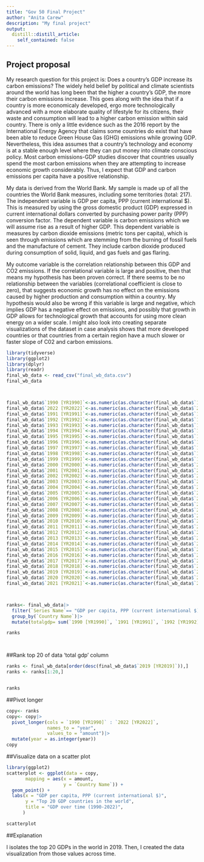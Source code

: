 ```yaml
---
title: "Gov 50 Final Project"
author: "Anita Carew"
description: "My final project"
output:
  distill::distill_article:
    self_contained: false
---
```




## Project proposal

 My research question for this project is: Does a country's GDP increase its carbon emissions? The widely held belief by political and climate scientists around the world has long been that the higher a country's GDP, the more their carbon emissions increase. This goes along with the idea that if a country is more economicaly developed, ergo more technologically advanced with a more elaborate quality of lifestyle for its citizens, their waste and consumption will lead to a higher carbon emission within said country. There is only a little evidence such as the 2016 report by the International Energy Agency that claims some countries do exist that have been able to reduce Green House Gas (GHG) emissions while growing GDP. Nevertheless, this idea assumes that a country's technology and economy is at a stable enough level where they can put money into climate conscious policy. Most carbon emissions-GDP studies discover that countries usually spend the most carbon emissions when they are attempting to increase economic growth considerably. Thus, I expect that GDP and carbon emissions per capita have a positive relationship. 

  My data is derived from the World Bank. My sample is made up of all the countries the World Bank measures, including some territories (total: 217). The independent variable is GDP per capita, PPP (current international $). This is measured by using the gross domestic product (GDP) expressed in current international dollars converted by purchasing power parity (PPP) conversion factor. The dependent variable is carbon emissions which we will assume rise as a result of higher GDP. This dependent variable is measures by carbon dioxide emissions (metric tons per capita), which is seen through emissions which are stemming from the burning of fossil fuels and the manufacture of cement. They include carbon dioxide produced during consumption of solid, liquid, and gas fuels and gas flaring.
  
  My outcome variable is the correlation relationship between this GDP and CO2 emissions. If the correlational variable is large and positive, then that means my hypothesis has been proven correct. If there seems to be no relationship between the variables (correlational coefficient is close to zero), that suggests economic growth has no effect on the emissions caused by higher production and consumption within a country. My hypothesis would also be wrong if this variable is large and negative, which implies GDP has a negative effect on emissions, and possibly that growth in GDP allows for technological growth that accounts for using more clean energy on a wider scale. I might also look into creating separate visualizations of the dataset in case analysis shows that more developed countries or that countries from a certain region have a much slower or faster slope of C02 and carbon emissions. 


```r
library(tidyverse)
library(ggplot2)
library(dplyr)
library(readr)
final_wb_data <- read_csv("final_wb_data.csv")
final_wb_data



final_wb_data$`1990 [YR1990]`<-as.numeric(as.character(final_wb_data$`1990 [YR1990]`))
final_wb_data$`2022 [YR2022]`<-as.numeric(as.character(final_wb_data$`2022 [YR2022]`))
final_wb_data$`1991 [YR1991]`<-as.numeric(as.character(final_wb_data$`1991 [YR1991]`))
final_wb_data$`1992 [YR1992]`<-as.numeric(as.character(final_wb_data$`1992 [YR1992]`))
final_wb_data$`1993 [YR1993]`<-as.numeric(as.character(final_wb_data$`1993 [YR1993]`))
final_wb_data$`1994 [YR1994]`<-as.numeric(as.character(final_wb_data$`1994 [YR1994]`))
final_wb_data$`1995 [YR1995]`<-as.numeric(as.character(final_wb_data$`1995 [YR1995]`))
final_wb_data$`1996 [YR1996]`<-as.numeric(as.character(final_wb_data$`1996 [YR1996]`))
final_wb_data$`1997 [YR1997]`<-as.numeric(as.character(final_wb_data$`1997 [YR1997]`))
final_wb_data$`1998 [YR1998]`<-as.numeric(as.character(final_wb_data$`1998 [YR1998]`))
final_wb_data$`1999 [YR1999]`<-as.numeric(as.character(final_wb_data$`1999 [YR1999]`))
final_wb_data$`2000 [YR2000]`<-as.numeric(as.character(final_wb_data$`2000 [YR2000]`))
final_wb_data$`2001 [YR2001]`<-as.numeric(as.character(final_wb_data$`2001 [YR2001]`))
final_wb_data$`2002 [YR2002]`<-as.numeric(as.character(final_wb_data$`2002 [YR2002]`))
final_wb_data$`2003 [YR2003]`<-as.numeric(as.character(final_wb_data$`2003 [YR2003]`))
final_wb_data$`2004 [YR2004]`<-as.numeric(as.character(final_wb_data$`2004 [YR2004]`))
final_wb_data$`2005 [YR2005]`<-as.numeric(as.character(final_wb_data$`2005 [YR2005]`))
final_wb_data$`2006 [YR2006]`<-as.numeric(as.character(final_wb_data$`2006 [YR2006]`))
final_wb_data$`2007 [YR2007]`<-as.numeric(as.character(final_wb_data$`2007 [YR2007]`))
final_wb_data$`2008 [YR2008]`<-as.numeric(as.character(final_wb_data$`2008 [YR2008]`))
final_wb_data$`2009 [YR2009]`<-as.numeric(as.character(final_wb_data$`2009 [YR2009]`))
final_wb_data$`2010 [YR2010]`<-as.numeric(as.character(final_wb_data$`2010 [YR2010]`))
final_wb_data$`2011 [YR2011]`<-as.numeric(as.character(final_wb_data$`2011 [YR2011]`))
final_wb_data$`2012 [YR2012]`<-as.numeric(as.character(final_wb_data$`2012 [YR2012]`))
final_wb_data$`2013 [YR2013]`<-as.numeric(as.character(final_wb_data$`2013 [YR2013]`))
final_wb_data$`2014 [YR2014]`<-as.numeric(as.character(final_wb_data$`2014 [YR2014]`))
final_wb_data$`2015 [YR2015]`<-as.numeric(as.character(final_wb_data$`2015 [YR2015]`))
final_wb_data$`2016 [YR2016]`<-as.numeric(as.character(final_wb_data$`2016 [YR2016]`))
final_wb_data$`2017 [YR2017]`<-as.numeric(as.character(final_wb_data$`2017 [YR2017]`))
final_wb_data$`2018 [YR2018]`<-as.numeric(as.character(final_wb_data$`2018 [YR2018]`))
final_wb_data$`2019 [YR2019]`<-as.numeric(as.character(final_wb_data$`2019 [YR2019]`))
final_wb_data$`2020 [YR2020]`<-as.numeric(as.character(final_wb_data$`2020 [YR2020]`))
final_wb_data$`2021 [YR2021]`<-as.numeric(as.character(final_wb_data$`2021 [YR2021]`))



ranks<- final_wb_data|>
  filter(`Series Name`== "GDP per capita, PPP (current international $)")|>
  group_by(`Country Name`)|>
  mutate(totalgdp= sum(`1990 [YR1990]`, `1991 [YR1991]`, `1992 [YR1992]`, `1993 [YR1993]`, `1994 [YR1994]`, `1995 [YR1995]`, `1996 [YR1996]`, `1997 [YR1997]`, `1998 [YR1998]`, `1999 [YR1999]`, `2000 [YR2000]`, `2001 [YR2001]`, `2002 [YR2002]`, `2003 [YR2003]`, `2004 [YR2004]`, `2005 [YR2005]`, `2006 [YR2006]`, `2007 [YR2007]`, `2008 [YR2008]`, `2009 [YR2009]`, `2010 [YR2010]`, `2011 [YR2011]`, `2012 [YR2012]`, `2013 [YR2013]`, `2014 [YR2014]`, `2015 [YR2015]`, `2016 [YR2016]`, `2017 [YR2017]`, `2018 [YR2018]`, `2019 [YR2019]`, `2020 [YR2020]`,  `2021 [YR2021]`, `2022 [YR2022]`, na.rm=TRUE))

ranks




```


##Rank top 20 of data 'total gdp' column
```r



ranks <- final_wb_data[order(desc(final_wb_data$`2019 [YR2019]`)),]
ranks <- ranks[1:20,]


ranks

```



##Pivot longer
```r
copy<- ranks
copy<- copy|>
  pivot_longer(cols = `1990 [YR1990]` : `2022 [YR2022]`,
               names_to = "year",
               values_to = "amount")|>
  mutate(year = as.integer(year))
copy
```



##Visualize data on a scatter plot
```r
library(ggplot2)
scatterplot <- ggplot(data = copy,
       mapping = aes(x = amount,
                     y = `Country Name`)) +
  geom_point() +
  labs(x = "GDP per capita, PPP (current international $)",
       y = "Top 20 GDP countries in the world",
       title = "GDP over time (1990-2022)",
      )

scatterplot


```





##Explanation

I isolates the top 20 GDPs in the world in 2019. Then, I created the data visualization from those values across time.

















